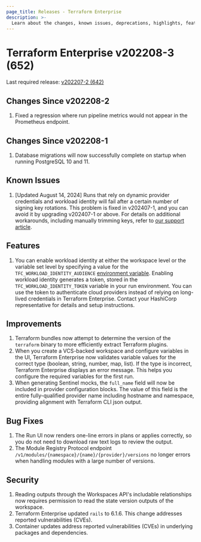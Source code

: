 ```yaml
---
page_title: Releases - Terraform Enterprise
description: >-
  Learn about the changes, known issues, deprecations, highlights, features, improvements, bug fixes, and security fixes for the v202208-3 (652) release.
---
```


# Terraform Enterprise v202208-3 (652)

Last required release: [v202207-2 (642)](/terraform/enterprise/releases/2022/v202207-2)

## Changes Since v202208-2

1. Fixed a regression where run pipeline metrics would not appear in the Prometheus endpoint.

## Changes Since v202208-1

1. Database migrations will now successfully complete on startup when running PostgreSQL 10 and 11.

## Known Issues
1. [Updated August 14, 2024] Runs that rely on dynamic provider credentials and workload identity will fail after a certain number of signing key rotations. This problem is fixed in v202407-1, and you can avoid it by upgrading v202407-1 or above. For details on additional workarounds, including manually trimming keys, refer to [our support article](https://support.hashicorp.com/hc/en-us/articles/31715716966419-Issue-with-OIDC-Vault-key-rotation-mechanism-to-incorrectly-identify-the-newest-signing-key).

## Features

1. You can enable workload identity at either the workspace level or the variable set level by specifying a value for the `TFC_WORKLOAD_IDENTITY_AUDIENCE` [environment variable](/terraform/cloud-docs/workspaces/variables). Enabling workload identity generates a token, stored in the `TFC_WORKLOAD_IDENTITY_TOKEN` variable in your run environment. You can use the token to authenticate cloud providers instead of relying on long-lived credentials in Terraform Enterprise. Contact your HashiCorp representative for details and setup instructions. 

## Improvements

1. Terraform bundles now attempt to determine the version of the `terraform` binary to more efficiently extract Terraform plugins.
1. When you create a VCS-backed workspace and configure variables in the UI, Terraform Enterprise now validates variable values for the correct type (boolean, string, number, map, list). If the type is incorrect, Terraform Enterprise displays an error message. This helps you configure the required variables for the first run.
1. When generating Sentinel mocks, the `full_name` field will now be included in provider configuration blocks. The value of this field is the entire fully-qualified provider name including hostname and namespace, providing alignment with Terraform CLI json output.

## Bug Fixes

1. The Run UI now renders one-line errors in plans or applies correctly, so you do not need to download raw text logs to review the output.
1. The Module Registry Protocol endpoint `/v1/modules/{namespace}/{name}/{provider}/versions` no longer errors when handling modules with a large number of versions.

## Security

1. Reading outputs through the Workspaces API's includable relationships now requires permission to read the state version outputs of the workspace.
1. Terraform Enterprise updated `rails` to 6.1.6. This change addresses reported vulnerabilities (CVEs).
1. Container updates address reported vulnerabilities (CVEs) in underlying packages and dependencies.
